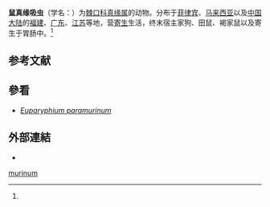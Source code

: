{{Speciesbox
| genus = Euparyphium
| species = murinum
| authority = (Tubangui, 1931)<ref name='id10078'>{{cite web| url =http://www.bioinfo.cn/db05/BjdwSpecies.php?action=view&id=10078| title =鼠真缘吸虫| work =《中国动物物种编目数据库》| publisher =中国科学院微生物研究所| author =中国科学院动物研究所| accessdate =2009-04-16| deadurl =yes| archiveurl =https://web.archive.org/web/20160305030216/http://www.bioinfo.cn/db05/BjdwSpecies.php?action=view&id=10078| archivedate =2016-03-05}}</ref>
}}

'''鼠真缘吸虫'''（学名：{{lang|la|''Euparyphium murinum''}}）为[[棘口科|棘口科]][[真缘属|真缘属]]的动物。分布于[[菲律宾|菲律宾]]、[[马来西亚|马来西亚]]以及[[中国大陆|中国大陆]]的[[福建|福建]]、[[广东|广东]]、[[江苏|江苏]]等地，营[[寄生|寄生]]生活，终末宿主家狗、田鼠、褐家鼠以及寄生于胃肠中。<ref name='id10078'/>

==参考文献==
{{reflist}}

==參看==
* ''[[Euparyphium_paramurinum|Euparyphium paramurinum]]''

==外部連結==
{{commons category|Euparyphium murinum}}
*{{Wikispecies-inline|Euparyphium murinum}}
{{Taxonbar|from=Q11180071}}

[[Category:真缘属|murinum]]


{{吸虫小作品}}